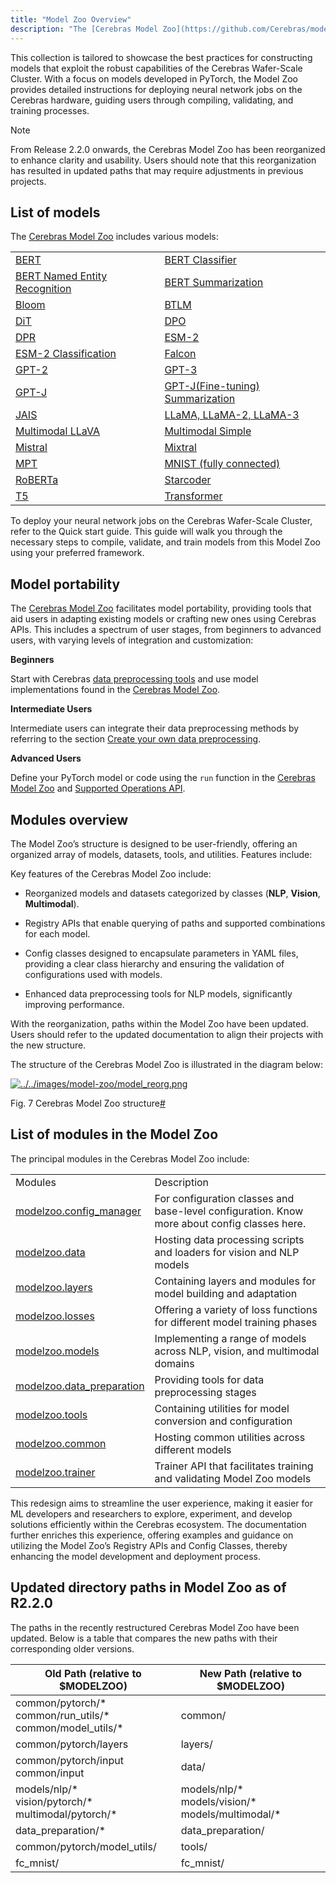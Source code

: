 ```yaml
---
title: "Model Zoo Overview"
description: "The [Cerebras Model Zoo](https://github.com/Cerebras/modelzoo) is a comprehensive repository offering a range of deep learning models optimized for the Cerebras hardware."
---
```


This collection is tailored to showcase the best practices for constructing models that exploit the robust capabilities of the Cerebras Wafer-Scale Cluster. With a focus on models developed in PyTorch, the Model Zoo provides detailed instructions for deploying neural network jobs on the Cerebras hardware, guiding users through compiling, validating, and training processes.

<Info>
Note

From Release 2.2.0 onwards, the Cerebras Model Zoo has been reorganized to enhance clarity and usability. Users should note that this reorganization has resulted in updated paths that may require adjustments in previous projects.
</Info>

## List of models

The [Cerebras Model Zoo](https://github.com/Cerebras/modelzoo) includes various models:

|     |     |
| --- | --- |
| [BERT](https://github.com/Cerebras/modelzoo/tree/main/src/cerebras/modelzoo//models/nlp/bert/) | [BERT Classifier](https://github.com/Cerebras/modelzoo/tree/main/src/cerebras/modelzoo//models/nlp/bert/classifier/) |
| [BERT Named Entity Recognition](https://github.com/Cerebras/modelzoo/tree/main/src/cerebras/modelzoo//models/nlp/bert/token_classifier/) | [BERT Summarization](https://github.com/Cerebras/modelzoo/tree/main/src/cerebras/modelzoo//models/nlp/bert/extractive_summarization/) |
| [Bloom](https://github.com/Cerebras/modelzoo/tree/main/src/cerebras/modelzoo//models/nlp/bloom/) | [BTLM](https://github.com/Cerebras/modelzoo/tree/main/src/cerebras/modelzoo//models/nlp/btlm/) |
| [DiT](https://github.com/Cerebras/modelzoo/tree/main/src/cerebras/modelzoo//models/vision/dit/) | [DPO](https://github.com/Cerebras/modelzoo/tree/main/src/cerebras/modelzoo//models/nlp/dpo/) |
| [DPR](https://github.com/Cerebras/modelzoo/tree/main/src/cerebras/modelzoo//models/nlp/dpr/) | [ESM-2](https://github.com/Cerebras/modelzoo/tree/main/src/cerebras/modelzoo//models/nlp/esm2/) |
| [ESM-2 Classification](https://github.com/Cerebras/modelzoo/tree/main/src/cerebras/modelzoo//models/nlp/esm2/classification/) | [Falcon](https://github.com/Cerebras/modelzoo/tree/main/src/cerebras/modelzoo//models/nlp/falcon/) |
| [GPT-2](https://github.com/Cerebras/modelzoo/tree/main/src/cerebras/modelzoo//models/nlp/gpt2/) | [GPT-3](https://github.com/Cerebras/modelzoo/tree/main/src/cerebras/modelzoo//models/nlp/gpt3/) |
| [GPT-J](https://github.com/Cerebras/modelzoo/tree/main/src/cerebras/modelzoo//models/nlp/gptj/) | [GPT-J(Fine-tuning) Summarization](https://github.com/Cerebras/modelzoo/tree/main/src/cerebras/modelzoo//models/nlp/gptj/continuous_pretraining) |
| [JAIS](https://github.com/Cerebras/modelzoo/tree/main/src/cerebras/modelzoo//models/nlp/jais/) | [LLaMA, LLaMA-2, LLaMA-3](https://github.com/Cerebras/modelzoo/tree/main/src/cerebras/modelzoo//models/nlp/llama/) |
| [Multimodal LLaVA](https://github.com/Cerebras/modelzoo/tree/main/src/cerebras/modelzoo//models/multimodal/llava/) | [Multimodal Simple](https://github.com/Cerebras/modelzoo/tree/main/src/cerebras/modelzoo//models/multimodal/multimodal_simple/) |
| [Mistral](https://github.com/Cerebras/modelzoo/tree/main/src/cerebras/modelzoo//models/nlp/mistral/) | [Mixtral](https://github.com/Cerebras/modelzoo/tree/main/src/cerebras/modelzoo//models/nlp/mixtral/) |
| [MPT](https://github.com/Cerebras/modelzoo/tree/main/src/cerebras/modelzoo//models/nlp/mpt) | [MNIST (fully connected)](https://github.com/Cerebras/modelzoo/tree/main/src/cerebras/modelzoo//fc_mnist/pytorch) |
| [RoBERTa](https://github.com/Cerebras/modelzoo/tree/main/src/cerebras/modelzoo//models/nlp/bert/) | [Starcoder](https://github.com/Cerebras/modelzoo/tree/main/src/cerebras/modelzoo//models/nlp/starcoder/) |
| [T5](https://github.com/Cerebras/modelzoo/tree/main/src/cerebras/modelzoo//models/nlp/t5/) | [Transformer](https://github.com/Cerebras/modelzoo/tree/main/src/cerebras/modelzoo//models/nlp/transformer/) |

To deploy your neural network jobs on the Cerebras Wafer-Scale Cluster, refer to the Quick start guide. This guide will walk you through the necessary steps to compile, validate, and train models from this Model Zoo using your preferred framework.

## Model portability

The [Cerebras Model Zoo](https://github.com/Cerebras/modelzoo) facilitates model portability, providing tools that aid users in adapting existing models or crafting new ones using Cerebras APIs. This includes a spectrum of user stages, from beginners to advanced users, with varying levels of integration and customization:

**Beginners**

Start with Cerebras [data preprocessing tools](../port/prepare-data/dataloader_pt.html#dataloader-pt-mz) and use model implementations found in the [Cerebras Model Zoo](https://github.com/Cerebras/modelzoo).

**Intermediate Users**

Intermediate users can integrate their data preprocessing methods by referring to the section [Create your own data preprocessing](../port/prepare-data/dataloader_pt.html#dataloader-pt-custom).

**Advanced Users**

Define your PyTorch model or code using the `run` function in the [Cerebras Model Zoo](https://github.com/Cerebras/modelzoo) and [Supported Operations API](../port/define-model/modules.html#supported-ops).

## Modules overview

The Model Zoo’s structure is designed to be user-friendly, offering an organized array of models, datasets, tools, and utilities. Features include:

Key features of the Cerebras Model Zoo include:

* Reorganized models and datasets categorized by classes (**NLP**, **Vision**, **Multimodal**).

* Registry APIs that enable querying of paths and supported combinations for each model.

* Config classes designed to encapsulate parameters in YAML files, providing a clear class hierarchy and ensuring the validation of configurations used with models.

* Enhanced data preprocessing tools for NLP models, significantly improving performance.


With the reorganization, paths within the Model Zoo have been updated. Users should refer to the updated documentation to align their projects with the new structure.

The structure of the Cerebras Model Zoo is illustrated in the diagram below:

[![../../images/model-zoo/model_reorg.png](../../images/model-zoo/model_reorg.png)](../../images/model-zoo/model_reorg.png)

Fig. 7 Cerebras Model Zoo structure[#](#id5 "Permalink to this image")

## List of modules in the Model Zoo

The principal modules in the Cerebras Model Zoo include:

|     |     |
| --- | --- |
| Modules | Description |
| [modelzoo.config_manager](https://github.com/Cerebras/modelzoo/tree/main/src/cerebras/modelzoo/config_manager/) | For configuration classes and base-level configuration. Know more about config classes here. |
| [modelzoo.data](https://github.com/Cerebras/modelzoo/tree/main/src/cerebras/modelzoo/data/) | Hosting data processing scripts and loaders for vision and NLP models |
| [modelzoo.layers](https://github.com/Cerebras/modelzoo/tree/main/src/cerebras/modelzoo/layers/) | Containing layers and modules for model building and adaptation |
| [modelzoo.losses](https://github.com/Cerebras/modelzoo/tree/main/src/cerebras/modelzoo/losses/) | Offering a variety of loss functions for different model training phases |
| [modelzoo.models](https://github.com/Cerebras/modelzoo/tree/main/src/cerebras/modelzoo/models/) | Implementing a range of models across NLP, vision, and multimodal domains |
| [modelzoo.data_preparation](https://github.com/Cerebras/modelzoo/tree/main/src/cerebras/modelzoo/data_preparation/) | Providing tools for data preprocessing stages |
| [modelzoo.tools](https://github.com/Cerebras/modelzoo/tree/main/src/cerebras/modelzoo/tools/) | Containing utilities for model conversion and configuration |
| [modelzoo.common](https://github.com/Cerebras/modelzoo/tree/main/src/cerebras/modelzoo/common/) | Hosting common utilities across different models |
| [modelzoo.trainer](https://github.com/Cerebras/modelzoo/tree/main/src/cerebras/modelzoo/trainer/) | Trainer API that facilitates training and validating Model Zoo models |

This redesign aims to streamline the user experience, making it easier for ML developers and researchers to explore, experiment, and develop solutions efficiently within the Cerebras ecosystem. The documentation further enriches this experience, offering examples and guidance on utilizing the Model Zoo’s Registry APIs and Config Classes, thereby enhancing the model development and deployment process.

## Updated directory paths in Model Zoo as of R2.2.0

The paths in the recently restructured Cerebras Model Zoo have been updated. Below is a table that compares the new paths with their corresponding older versions.

| Old Path (relative to $MODELZOO) | New Path (relative to $MODELZOO) |
| --- | --- |
| common/pytorch/* <br />common/run_utils/* <br />common/model_utils/* | common/ |
| common/pytorch/layers | layers/ |
| common/pytorch/input<br />common/input | data/ |
| models/nlp/* <br />vision/pytorch/* <br />multimodal/pytorch/* | models/nlp/* <br />models/vision/* <br />models/multimodal/* |
| data_preparation/* | data_preparation/ |
| common/pytorch/model_utils/ | tools/ |
| fc_mnist/ | fc_mnist/ |
